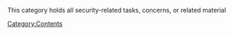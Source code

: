 This category holds all security-related tasks, concerns, or related material

[[Category:Contents]]